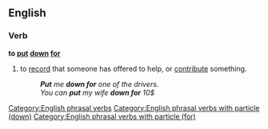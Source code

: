 ==English==

===Verb===
'''to [[put]] [[down]] [[for]]'''

# {{context|idiomatic|lang=en}} to [[record]] that someone has offered to help, or [[contribute]] something.
#: '''''Put''' me '''down for''' one of the drivers.''
#: ''You can '''put''' my wife '''down for''' 10$''

[[Category:English phrasal verbs]]
[[Category:English phrasal verbs with particle (down)]]
[[Category:English phrasal verbs with particle (for)]]